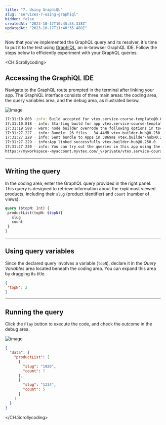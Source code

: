 ```yaml
---
title: "7. Using GraphiQL"
slug: "services-7-using-graphiql"
hidden: false
createdAt: "2023-10-17T10:45:55.338Z"
updatedAt: "2023-10-17T11:40:35.480Z"
---
```


Now that you've implemented the GraphQL query and its resolver, it's time to put it to the test using [GraphiQL](https://github.com/graphql/graphiql), an in-browser GraphQL IDE. Follow the steps below to efficiently experiment with your GraphQL queries.

<CH.Scrollycoding>

## Accessing the GraphiQL IDE

Navigate to the GraphQL route prompted in the terminal after linking your app. The GraphiQL interface consists of three main areas: the coding area, the query variables area, and the debug area, as illustrated below.

![image](https://user-images.githubusercontent.com/43679629/83764107-e900ea80-a64f-11ea-969f-116ea896fe2d.png)

```sh Terminal mark=8
17:31:10.803 -info: Build accepted for vtex.service-course-template@0.0.1 at myaccount/myworkspace vtex.builder-hub@0.250.0
17:31:10.818 - info: Starting build for app vtex.service-course-template@0.0.1 vtex.builder-hub@0.250.0
17:31:19.588 - warn: node builder overrode the following options in tsconfig.json: target: 'es2017' = 'es2019' vtex.builder-hub@0.250.0
17:31:27.227 - info: Bundle: 26 files - 34.44MB vtex.builder-hub@0.250.0 
17:31:27.228 - info: Sent bundle to Apps in 3869ms vtex.builder-hub@0.250.0
17:31:27.229 - info:App linked successfully vtex.builder-hub@0.250.0
17:31:27.230 - info: You can try out the queries in this app using the GraphiQLIDE available at:
https://myworkspace--myaccount.myvtex.com/_v/private/vtex.service-course-template@0.0.1/graphiql/v1 vtex.builder-hub@0.250.0
```

---

## Writing the query

In the coding area, enter the GraphQL query provided in the right panel. This query is designed to retrieve information about the `topN` most viewed products, including their `slug` (product identifier) and `count` (number of views).

```graphql Query
query ($topN: Int) {
 productList(topN: $topN){
   slug
   count
 }
}
```

---

## Using query variables

Since the declared query involves a variable (`topN`), declare it in the _Query Variables_ area located beneath the coding area. You can expand this area by dragging its title.

```json QueryVariables
{
 "topN": 2
}
```

---

## Running the query

Click the `Play` button to execute the code, and check the outcome in the debug area.

![image](https://user-images.githubusercontent.com/43679629/83763622-4c3e4d00-a64f-11ea-9615-435811d411c6.png)

```json Response
{
  "data": {
    "productList": [
      {
        "slug": "1920",
        "count": 7
      },
      {
        "slug": "1234",
        "count": 5
      }
    ]
  }
}
```

</CH.Scrollycoding>
